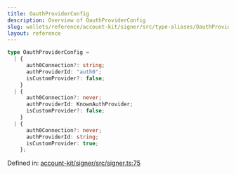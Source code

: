 ```yaml
---
title: OauthProviderConfig
description: Overview of OauthProviderConfig
slug: wallets/reference/account-kit/signer/src/type-aliases/OauthProviderConfig
layout: reference
---
```


```ts
type OauthProviderConfig =
  | {
      auth0Connection?: string;
      authProviderId: "auth0";
      isCustomProvider?: false;
    }
  | {
      auth0Connection?: never;
      authProviderId: KnownAuthProvider;
      isCustomProvider?: false;
    }
  | {
      auth0Connection?: never;
      authProviderId: string;
      isCustomProvider: true;
    };
```

Defined in: [account-kit/signer/src/signer.ts:75](https://github.com/alchemyplatform/aa-sdk/blob/08da565ff1e1b5bcae4581d79993c4ed9e522c16/account-kit/signer/src/signer.ts#L75)
